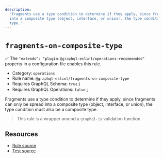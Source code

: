 ```yaml
---
description:
  'Fragments use a type condition to determine if they apply, since fragments can only be spread
  into a composite type (object, interface, or union), the type condition must also be a composite
  type.'
---
```


# `fragments-on-composite-type`

✅ The `"extends": "plugin:@graphql-eslint/operations-recommended"` property in a configuration file
enables this rule.

- Category: `operations`
- Rule name: `@graphql-eslint/fragments-on-composite-type`
- Requires GraphQL Schema: `true`
  [ℹ️](/docs/getting-started#extended-linting-rules-with-graphql-schema)
- Requires GraphQL Operations: `false`
  [ℹ️](/docs/getting-started#extended-linting-rules-with-siblings-operations)

Fragments use a type condition to determine if they apply, since fragments can only be spread into a
composite type (object, interface, or union), the type condition must also be a composite type.

> This rule is a wrapper around a `graphql-js` validation function.

## Resources

- [Rule source](https://github.com/graphql/graphql-js/blob/main/src/validation/rules/FragmentsOnCompositeTypesRule.ts)
- [Test source](https://github.com/graphql/graphql-js/tree/main/src/validation/__tests__/FragmentsOnCompositeTypesRule-test.ts)
